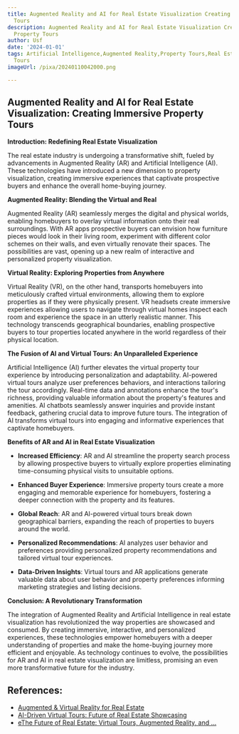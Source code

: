 ```yaml
---
title: Augmented Reality and AI for Real Estate Visualization Creating Immersive Property
  Tours
description: Augmented Reality and AI for Real Estate Visualization Creating Immersive
  Property Tours
author: Usf
date: '2024-01-01'
tags: Artificial Intelligence,Augmented Reality,Property Tours,Real Estate,Visualization,Immersive,Technology,Virtual
  Tours
imageUrl: /pixa/20240110042000.png

---
```

## Augmented Reality and AI for Real Estate Visualization: Creating  Immersive Property Tours

**Introduction: Redefining Real Estate Visualization**

The real estate industry is undergoing a transformative  shift, fueled by advancements in Augmented Reality (AR) and Artificial Intelligence (AI). These technologies have introduced a new dimension to property visualization, creating immersive experiences that captivate  prospective buyers and enhance  the overall home-buying journey.

**Augmented Reality: Blending the Virtual and Real**

Augmented Reality (AR) seamlessly merges the digital  and physical worlds, enabling homebuyers  to  overlay virtual information onto their real surroundings. With AR apps prospective buyers can envision how furniture pieces would look in their living room, experiment with different color schemes on their walls, and even virtually renovate their  spaces. The possibilities are vast, opening up a new realm of  interactive and personalized property visualization.

**Virtual Reality:  Exploring Properties from Anywhere**

Virtual Reality (VR), on the other hand, transports homebuyers into meticulously crafted virtual environments, allowing them to explore properties as if they were physically present. VR headsets create immersive experiences allowing users to navigate through virtual homes inspect each room and experience  the space in an utterly realistic manner. This technology transcends geographical boundaries, enabling prospective  buyers to tour properties located anywhere in the  world regardless of  their physical location.

**The Fusion of AI  and Virtual Tours: An Unparalleled Experience**

Artificial Intelligence (AI) further elevates  the virtual property  tour experience by  introducing personalization and adaptability.  AI-powered virtual tours analyze user preferences behaviors, and interactions tailoring the tour accordingly. Real-time data and annotations  enhance the tour's richness, providing valuable information about the property's features and amenities.  AI chatbots seamlessly answer  inquiries  and provide instant feedback, gathering crucial data to improve  future tours. The integration of AI transforms virtual  tours  into engaging and informative experiences that captivate homebuyers.

**Benefits of AR  and AI  in Real Estate Visualization**

- **Increased Efficiency**: AR and AI streamline  the property search process by allowing prospective buyers  to virtually explore properties eliminating time-consuming physical  visits to unsuitable options.


- **Enhanced Buyer Experience**: Immersive property tours create a more engaging  and memorable experience for homebuyers, fostering a deeper connection with the property and its features.


- **Global Reach**: AR and AI-powered virtual tours break down  geographical barriers, expanding the  reach of properties to buyers  around the world.


- **Personalized Recommendations**: AI analyzes user behavior and preferences providing personalized property recommendations and tailored virtual tour experiences.


- **Data-Driven Insights**: Virtual tours and AR applications generate valuable data about user behavior and property preferences informing marketing strategies and listing decisions.


**Conclusion: A Revolutionary Transformation**

The integration of Augmented Reality and Artificial  Intelligence  in real estate visualization  has revolutionized  the way  properties are showcased  and consumed. By creating immersive, interactive, and personalized experiences, these technologies empower  homebuyers with  a deeper understanding of properties and make the home-buying journey more efficient  and enjoyable. As technology continues  to evolve, the possibilities for AR and AI in real estate visualization are limitless, promising an even more transformative  future for the  industry.

## References:
- [Augmented & Virtual Reality for Real Estate](https://www.nar.realtor/augmented-virtual-reality-real-estate)
- [AI-Driven Virtual Tours: Future of Real Estate Showcasing](https://www.realspace3d.com/blog/virtual-property-tours-the-ai-driven-future-of-real-estate-showcasing/)
- [eThe Future of Real Estate: Virtual Tours, Augmented Reality, and ...](https://medium.com/@ederrahomes/the-future-of-real-estate-virtual-tours-augmented-reality-and-other-technologies-4691adcee49a)

